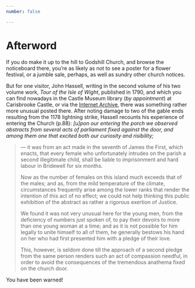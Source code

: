 ```yaml
---
number: false

---
```

# Afterword

If you do make it up to the hill to Godshill Church, and browse the noticeboard there, you're as likely as not to see a poster for a flower festival, or a jumble sale, perhaps, as well as sundry other church notices.

But for one visitor, John Hassell, writing in the second volume of his two volume work, *Tour of the Isle of Wight*, published in 1790, and which you can find nowadays in the Castle Museum library (*by appointment*) at Carisbrooke Castle, or via the [Internet Archive](https://archive.org/details/bim_eighteenth-century_tour-of-the-isle-of-wigh_hassell-j_1790_2/page/n121/mode/2up?), there was something rather more unusual posted there. After noting damage to two of the gable ends resulting from the 1178 lightning strike, Hassell recounts his experience of entering the Church (p.88): *[u]pon our entering the porch we observed abstracts from several acts of parliament fixed against the door, and among them one that excited both our curiosity and risibility;*

> — it was from an act made in the seventh of James the First, which enacts, that every female who unfortunately intrudes on the parish a second illegitimate child, shall be liable to imprisonment and hard labour in Bridewell for six months.
>  
> Now as the number of females on this island much exceeds that of the males; and as, from the mild temperature of the climate, circumstances frequently arise among the lower ranks that render the intention of this act of no effect; we could not help thinking this public exhibition of the abstract as rather a rigorous exertion of Justice.
>
> We found it was not very unusual here for the young men, from the deficiency of numbers just spoken of, to pay their devoirs to more than one young woman at a time; and as it is not possible for him legally to unite himself to all of them, he generally bestows his hand on her who had first presented him with a pledge of their love.
>  
> This, however, is seldom done till the approach of a second pledge from the same person renders such an act of compassion needful, in order to avoid the consequences of the tremendous anathema fixed on the church door.

You have been warned!